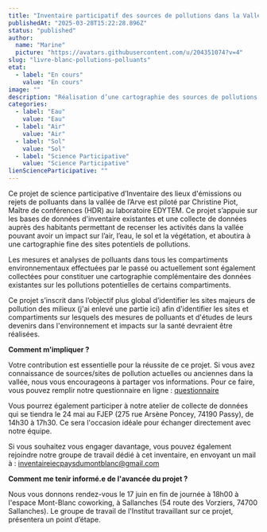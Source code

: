 ```yaml
---
title: "Inventaire participatif des sources de pollutions dans la Vallée de l'Arve"
publishedAt: "2025-03-28T15:22:28.896Z"
status: "published"
author:
  name: "Marine"
  picture: "https://avatars.githubusercontent.com/u/204351074?v=4"
slug: "livre-blanc-pollutions-polluants"
etat:
  - label: "En cours"
    value: "En cours"
image: ""
description: "Réalisation d’une cartographie des sources de pollutions et des polluants de l’air, de l’eau et du sol sur le territoire. \nLes habitants sont acteurs de la collecte et de la remontée des données. Des ateliers de sciences participatives ont pour objectif de porter à la connaissance des habitants les méthodes et protocoles scientifiques déployés."
categories:
  - label: "Eau"
    value: "Eau"
  - label: "Air"
    value: "Air"
  - label: "Sol"
    value: "Sol"
  - label: "Science Participative"
    value: "Science Participative"
lienScienceParticipative: ""
---
```


Ce projet de science participative d’Inventaire des lieux d'émissions ou rejets de polluants dans la vallée de l’Arve est piloté par Christine Piot, Maître de conférences (HDR) au laboratoire EDYTEM. Ce projet s’appuie sur les bases de données d'inventaire existantes et une collecte de données auprès des habitants permettant de recenser les activités dans la vallée pouvant avoir un impact sur l’air, l’eau, le sol et la végétation, et aboutira à une cartographie fine des sites potentiels de pollutions.

Les mesures et analyses de polluants dans tous les compartiments environnementaux effectuées par le passé ou actuellement sont également collectées pour constituer une cartographie complémentaire des données existantes sur les pollutions potentielles de certains compartiments.

Ce projet s’inscrit dans l’objectif plus global d’identifier les sites majeurs de pollution des milieux (j'ai enlevé une partie ici) afin d'identifier les sites et compartiments sur lesquels des mesures de polluants et d'études de leurs devenirs dans l'environnement et impacts sur la santé devraient être réalisées. 

**Comment m'impliquer ?**

Votre contribution est essentielle pour la réussite de ce projet. Si vous avez connaissance de sources/sites de pollution actuelles ou anciennes dans la vallée, nous vous encourageons à partager vos informations. Pour ce faire, vous pouvez remplir notre questionnaire en ligne : [questionnaire](https://docs.google.com/forms/d/e/1FAIpQLSdk6uOzmhfx8r5c0p0iHl84gOZghB-KvrOiQ4ngCb3rWcBDDw/viewform)

Vous pourrez également participer à notre atelier de collecte de données qui se tiendra le 24 mai au FJEP (275 rue Arsène Poncey, 74190 Passy), de 14h30 à 17h30. Ce sera l'occasion idéale pour échanger directement avec notre équipe.

Si vous souhaitez vous engager davantage, vous pouvez également rejoindre notre groupe de travail dédié à cet inventaire, en envoyant un mail à : [inventaireiecpaysdumontblanc@gmail.com](mailto:inventaireiecpaysdumontblanc@gmail.com) 

**Comment me tenir informé.e de l'avancée du projet ?**

Nous vous donnons rendez-vous le 17 juin en fin de journée à 18h00 à l'espace Mont-Blanc coworking, à Sallanches (54 route des Vorziers, 74700 Sallanches). Le groupe de travail de l'Institut travaillant sur ce projet, présentera un point d’étape.